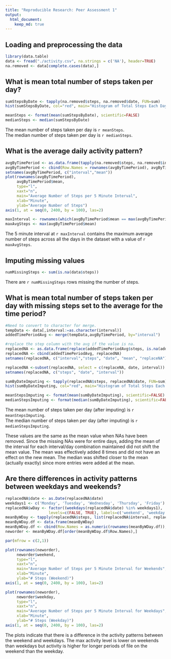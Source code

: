 ```yaml
---
title: "Reproducible Research: Peer Assessment 1"
output: 
  html_document:
    keep_md: true
---
```



## Loading and preprocessing the data
```r
library(data.table)
data <- fread("./activity.csv", na.strings = c('NA'), header=TRUE)
na.removed <- data[complete.cases(data),]
```
## What is mean total number of steps taken per day?
```r
sumStepsByDate <- tapply(na.removed$steps, na.removed$date, FUN=sum)
hist(sumStepsByDate, col="red", main="Histogram of Total Steps Each Day", xlab="Total Number of Steps Taken Each Day")

meanSteps <- format(mean(sumStepsByDate), scientific=FALSE)
medianSteps <- median(sumStepsByDate)
```
The mean number of steps taken per day is `r meanSteps`.  
The median number of steps taken per day is `r medianSteps`.

## What is the average daily activity pattern?
```r
avgByTimePeriod <- as.data.frame(tapply(na.removed$steps, na.removed$interval, FUN=mean))
avgByTimePeriod <- cbind(Row.Names = rownames(avgByTimePeriod), avgByTimePeriod)
setnames(avgByTimePeriod, c("interval","mean"))
plot(rownames(avgByTimePeriod), 
     avgByTimePeriod$mean, 
     type="l", 
     xaxt="n",
     main="Average Number of Steps per 5 Minute Interval", 
     xlab="Minute",
     ylab="Average Number of Steps")
axis(1, at = seq(0, 2400, by = 100), las=2)

maxInterval <- rownames(which(avgByTimePeriod$mean == max(avgByTimePeriod$mean), arr.ind=TRUE)) 
maxAvgSteps <- max(avgByTimePeriod$mean)
```
The 5 minute interval at `r maxInterval` contains the maximum average number of steps across all the days in the dataset with a value of `r maxAvgSteps`.

## Imputing missing values
```r
numMissingSteps <- sum(is.na(data$steps))
```
There are `r numMissingSteps` rows missing the number of steps.

## What is mean total number of steps taken per day with missing steps set to the average for the time period?
```r

#Need to convert to character for merge.
tempData <- data[,interval:=as.character(interval)]
addedTimePeriodAvg <- merge(tempData,avgByTimePeriod, by="interval")

#replace the step column with the avg if the value is na.
replacedNA <- as.data.frame(replace(addedTimePeriodAvg$steps, is.na(addedTimePeriodAvg$steps), addedTimePeriodAvg$mean[is.na(addedTimePeriodAvg$steps)]))
replacedNA <- cbind(addedTimePeriodAvg, replacedNA)
setnames(replacedNA, c("interval","steps", "date", "mean", "replaceNA"))

replacedNA <-subset(replacedNA, select = c(replaceNA, date, interval))
setnames(replacedNA, c("steps", "date", "interval"))

sumByDateImputing <- tapply(replacedNA$steps, replacedNA$date, FUN=sum)
hist(sumByDateImputing, col="red", main="Histogram of Total Steps Each Day (After imputing missing values)", xlab="Total Number of Steps Taken Each Day")

meanStepsImputing <- format(mean(sumByDateImputing), scientific=FALSE)
medianStepsImputing <- format(median(sumByDateImputing), scientific=FALSE)
```

The mean number of steps taken per day (after imputing) is `r meanStepsImputing`.  
The median number of steps taken per day (after imputing) is `r medianStepsImputing`.

These values are the same as the mean value when NAs have been removed.  Since the missing NAs were for entire days, adding the mean of the interval for each interval/day combination maintained did not shift the mean value.  The mean was effectively added 8 times and did not have an effect on the new mean.  The median was shifted closer to the mean (actually exactly) since more entries were added at the mean.

## Are there differences in activity patterns between weekdays and weekends?
```r
replacedNA$date <- as.Date(replacedNA$date)
weekdays1 <- c('Monday', 'Tuesday', 'Wednesday', 'Thursday', 'Friday')
replacedNA$wDay <- factor((weekdays(replacedNA$date) %in% weekdays1), 
                   levels=c(FALSE, TRUE), labels=c('weekend', 'weekday') )
meanByWDay <- tapply(replacedNA$steps, list(replacedNA$interval, replacedNA$wDay) , mean) 
meanByWDay.df <- data.frame(meanByWDay)
meanByWDay.df <- cbind(Row.Names = as.numeric(rownames(meanByWDay.df)), meanByWDay.df)
neworder <- meanByWDay.df[order(meanByWDay.df$Row.Names),]

par(mfrow = c(2,1))

plot(rownames(neworder), 
     neworder$weekend, 
     type="l", 
     xaxt="n",
     main="Average Number of Steps per 5 Minute Interval for Weekends", 
     xlab="Minute",
     ylab="# Steps (Weekend)")
axis(1, at = seq(0, 2400, by = 100), las=2)

plot(rownames(neworder), 
     neworder$weekday, 
     type="l", 
     xaxt="n",
     main="Average Number of Steps per 5 Minute Interval for Weekdays", 
     xlab="Minute",
     ylab="# Steps (Weekday)")
axis(1, at = seq(0, 2400, by = 100), las=2)

```

The plots indicate that there is a difference in the activity patterns between the weekend and weekdays.  The max activity level is lower on weekends than weekdays but activity is higher for longer periods of file on the weekend than the weekday.
